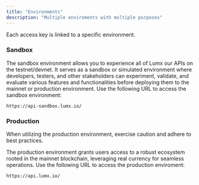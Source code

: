 ```yaml
---
title: "Environments"
description: "Multiple enviroments with multiple purposes"
---
```


Each access key is linked to a specific environment.

### Sandbox

The sandbox environment allows you to experience all of Lumx our APIs on the testnet/devnet. It serves as a sandbox or simulated environment where developers, testers, and other stakeholders can experiment, validate, and evaluate various features and functionalities before deploying them to the mainnet or production environment. Use the following URL to access the sandbox environment:

```
https://api-sandbox.lumx.io/
```

### Production

<Warning>
  When utilizing the production environment, exercise caution and adhere to best
  practices.
</Warning>

The production environment grants users access to a robust ecosystem rooted in the mainnet blockchain, leveraging real currency for seamless operations. Use the following URL to access the production enviroment:

```
https://api.lumx.io/
```